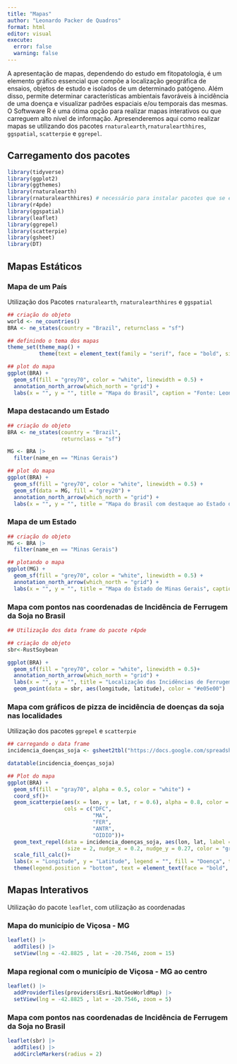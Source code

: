 ```yaml
---
title: "Mapas"
author: "Leonardo Packer de Quadros"
format: html
editor: visual
execute: 
  error: false
  warning: false
---
```


A apresentação de mapas, dependendo do estudo em fitopatologia, é um elemento gráfico essencial que compõe a localização geográfica de ensaios, objetos de estudo e isolados de um determinado patógeno. Além disso, permite determinar características ambientais favoráveis à incidência de uma doença e visualizar padrões espaciais e/ou temporais das mesmas. O Softwware R é uma ótima opção para realizar mapas interativos ou que carreguem alto nível de informação. Apresenderemos aqui como realizar mapas se utilizando dos pacotes `rnaturalearth`,`rnaturalearthhires`, `ggspatial`, `scatterpie` e `ggrepel`.

## Carregamento dos pacotes

```r
library(tidyverse)
library(ggplot2)
library(ggthemes)
library(rnaturalearth)
library(rnaturalearthhires) # necessário para instalar pacotes que se encontram apenas no github 
library(r4pde)
library(ggspatial)
library(leaflet)
library(ggrepel)
library(scatterpie)
library(gsheet)
library(DT)
```

## Mapas Estáticos

### Mapa de um País

Utilização dos Pacotes `rnaturalearth`, `rnaturalearthhires` e `ggspatial`

```r
## criação do objeto 
world <- ne_countries()
BRA <- ne_states(country = "Brazil", returnclass = "sf")

## definindo o tema dos mapas
theme_set(theme_map() + 
          theme(text = element_text(family = "serif", face = "bold", size = 12)))

## plot do mapa
ggplot(BRA) +
  geom_sf(fill = "grey70", color = "white", linewidth = 0.5) +
  annotation_north_arrow(which_north = "grid") +
  labs(x = "", y = "", title = "Mapa do Brasil", caption = "Fonte: Leonardo Packer de Quadros")
```

### Mapa destacando um Estado

```r
## criação do objeto
BRA <- ne_states(country = "Brazil",
                 returnclass = "sf")

MG <- BRA |> 
  filter(name_en == "Minas Gerais")

## plot do mapa 
ggplot(BRA) +
  geom_sf(fill = "grey70", color = "white", linewidth = 0.5) +
  geom_sf(data = MG, fill = "grey20") +
  annotation_north_arrow(which_north = "grid") +
  labs(x = "", y = "", title = "Mapa do Brasil com destaque ao Estado de Minas Gerais", caption = "Fonte: Leonardo Packer de Quadros")
```

### Mapa de um Estado

```r
## criação do objeto 
MG <- BRA |> 
  filter(name_en == "Minas Gerais")

## plotando o mapa 
ggplot(MG) +
  geom_sf(fill = "grey70", color = "white", linewidth = 0.5) +
  annotation_north_arrow(which_north = "grid") +
  labs(x = "", y = "", title = "Mapa do Estado de Minas Gerais", caption = "Fonte: Leonardo Packer de Quadros")
```

### Mapa com pontos nas coordenadas de Incidência de Ferrugem da Soja no Brasil

```r
## Utilização dos data frame do pacote r4pde

## criação do objeto
sbr<-RustSoybean

ggplot(BRA) +
  geom_sf(fill = "grey70", color = "white", linewidth = 0.5)+
  annotation_north_arrow(which_north = "grid") +
  labs(x = "", y = "", title = "Localização das Incidências de Ferrugem da Soja", caption = "Fonte: Leonardo Packer de Quadros")+
  geom_point(data = sbr, aes(longitude, latitude), color = "#e05e00")
```

### Mapa com gráficos de pizza de incidência de doenças da soja nas localidades

Utilização dos pacotes `ggrepel` e `scatterpie`

```r
## carregando o data frame
incidencia_doenças_soja <- gsheet2tbl("https://docs.google.com/spreadsheets/d/1pAIFKsdKxk_UQQXdYwIO-O5NOkYNhpclImJcLziYnk4/edit#gid=50258992")

datatable(incidencia_doenças_soja)
```

```r
## Plot do mapa
ggplot(BRA) +
  geom_sf(fill = "gray70", alpha = 0.5, color = "white") +
  coord_sf()+
  geom_scatterpie(aes(x = lon, y = lat, r = 0.6), alpha = 0.8, color = NA, data = incidencia_doenças_soja,
                  cols = c("DFC",
                           "MA",
                           "FER",
                           "ANTR",
                           "OIDIO"))+
  geom_text_repel(data = incidencia_doenças_soja, aes(lon, lat, label = Local),
                   size = 2, nudge_x = 0.2, nudge_y = 0.27, color = "gray30") +
  scale_fill_calc()+
  labs(x = "Longitude", y = "Latitude", legend = "", fill = "Doença", title = "Incidência de Doenças da Soja no Brasil", caption = "Fonte: Leonardo Packer de Quadros") +
  theme(legend.position = "bottom", text = element_text(face = "bold", size = 12))

```

## Mapas Interativos

Utilização do pacote `leaflet`, com utilização as coordenadas

### Mapa do município de Viçosa - MG

```r
leaflet() |> 
  addTiles() |> 
  setView(lng = -42.8825 , lat = -20.7546, zoom = 15)
```

### Mapa regional com o município de Viçosa - MG ao centro

```r
leaflet() |> 
  addProviderTiles(providers$Esri.NatGeoWorldMap) |> 
  setView(lng = -42.8825 , lat = -20.7546, zoom = 5)
```

### Mapa com pontos nas coordenadas de Incidência de Ferrugem da Soja no Brasil

```r
leaflet(sbr) |> 
  addTiles() |> 
  addCircleMarkers(radius = 2)
```
